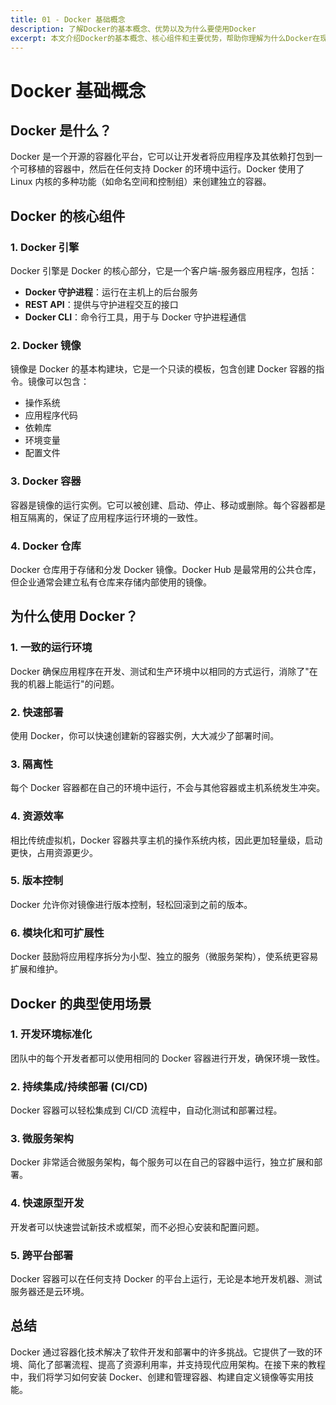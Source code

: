 ```yaml
---
title: 01 - Docker 基础概念
description: 了解Docker的基本概念、优势以及为什么要使用Docker
excerpt: 本文介绍Docker的基本概念、核心组件和主要优势，帮助你理解为什么Docker在现代软件开发中如此重要。
---
```


# Docker 基础概念

## Docker 是什么？

Docker 是一个开源的容器化平台，它可以让开发者将应用程序及其依赖打包到一个可移植的容器中，然后在任何支持 Docker 的环境中运行。Docker 使用了 Linux 内核的多种功能（如命名空间和控制组）来创建独立的容器。

## Docker 的核心组件

### 1. Docker 引擎

Docker 引擎是 Docker 的核心部分，它是一个客户端-服务器应用程序，包括：

- **Docker 守护进程**：运行在主机上的后台服务
- **REST API**：提供与守护进程交互的接口
- **Docker CLI**：命令行工具，用于与 Docker 守护进程通信

### 2. Docker 镜像

镜像是 Docker 的基本构建块，它是一个只读的模板，包含创建 Docker 容器的指令。镜像可以包含：

- 操作系统
- 应用程序代码
- 依赖库
- 环境变量
- 配置文件

### 3. Docker 容器

容器是镜像的运行实例。它可以被创建、启动、停止、移动或删除。每个容器都是相互隔离的，保证了应用程序运行环境的一致性。

### 4. Docker 仓库

Docker 仓库用于存储和分发 Docker 镜像。Docker Hub 是最常用的公共仓库，但企业通常会建立私有仓库来存储内部使用的镜像。

## 为什么使用 Docker？

### 1. 一致的运行环境

Docker 确保应用程序在开发、测试和生产环境中以相同的方式运行，消除了"在我的机器上能运行"的问题。

### 2. 快速部署

使用 Docker，你可以快速创建新的容器实例，大大减少了部署时间。

### 3. 隔离性

每个 Docker 容器都在自己的环境中运行，不会与其他容器或主机系统发生冲突。

### 4. 资源效率

相比传统虚拟机，Docker 容器共享主机的操作系统内核，因此更加轻量级，启动更快，占用资源更少。

### 5. 版本控制

Docker 允许你对镜像进行版本控制，轻松回滚到之前的版本。

### 6. 模块化和可扩展性

Docker 鼓励将应用程序拆分为小型、独立的服务（微服务架构），使系统更容易扩展和维护。

## Docker 的典型使用场景

### 1. 开发环境标准化

团队中的每个开发者都可以使用相同的 Docker 容器进行开发，确保环境一致性。

### 2. 持续集成/持续部署 (CI/CD)

Docker 容器可以轻松集成到 CI/CD 流程中，自动化测试和部署过程。

### 3. 微服务架构

Docker 非常适合微服务架构，每个服务可以在自己的容器中运行，独立扩展和部署。

### 4. 快速原型开发

开发者可以快速尝试新技术或框架，而不必担心安装和配置问题。

### 5. 跨平台部署

Docker 容器可以在任何支持 Docker 的平台上运行，无论是本地开发机器、测试服务器还是云环境。

## 总结

Docker 通过容器化技术解决了软件开发和部署中的许多挑战。它提供了一致的环境、简化了部署流程、提高了资源利用率，并支持现代应用架构。在接下来的教程中，我们将学习如何安装 Docker、创建和管理容器、构建自定义镜像等实用技能。